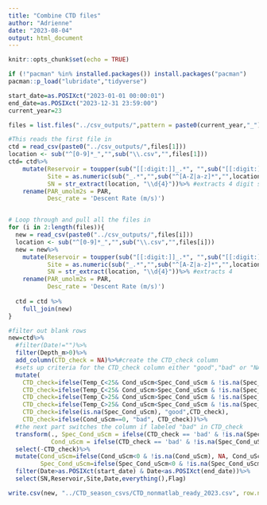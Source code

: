 ```yaml
---
title: "Combine CTD files"
author: "Adrienne"
date: "2023-08-04"
output: html_document
---
```


```r
knitr::opts_chunk$set(echo = TRUE)

if (!"pacman" %in% installed.packages()) install.packages("pacman")
pacman::p_load("lubridate","tidyverse")

start_date=as.POSIXct("2023-01-01 00:00:01")
end_date=as.POSIXct("2023-12-31 23:59:00")
current_year=23

```

```r

files = list.files("../csv_outputs/",pattern = paste0(current_year,"_")) #Get all csv files

#This reads the first file in
ctd = read_csv(paste0("../csv_outputs/",files[1])) 
location <- sub("^[0-9]*_","",sub("\\.csv","",files[1]))
ctd= ctd%>%
    mutate(Reservoir = toupper(sub("[[:digit:]]_.*", "",sub("[[:digit:]]", "",location))),
           Site = as.numeric(sub("_.*","",sub("^[A-Z|a-z]*","",location))),
           SN = str_extract(location, "\\d{4}"))%>% #extracts 4 digit serial number
    rename(PAR_umolm2s = PAR,
           Desc_rate = 'Descent Rate (m/s)')


# Loop through and pull all the files in
for (i in 2:length(files)){
  new = read_csv(paste0("../csv_outputs/",files[i]))
  location <- sub("^[0-9]*_","",sub("\\.csv","",files[i]))
  new = new%>%
    mutate(Reservoir = toupper(sub("[[:digit:]]_.*", "",sub("[[:digit:]]", "",location))),
           Site = as.numeric(sub("_.*","",sub("^[A-Z|a-z]*","",location))),
           SN = str_extract(location, "\\d{4}"))%>% #extracts 4 
    rename(PAR_umolm2s = PAR,
           Desc_rate = 'Descent Rate (m/s)')
    
  ctd = ctd %>%
    full_join(new)
}

#filter out blank rows
new=ctd%>%
  #filter(Date!="")%>%
  filter(Depth_m>0)%>%
  add_column(CTD_check = NA)%>%#create the CTD_check column
  #sets up criteria for the CTD_check column either "good","bad" or "NA"(if no data)
  mutate(
    CTD_check=ifelse(Temp_C<25& Cond_uScm<Spec_Cond_uScm & !is.na(Spec_Cond_uScm), "good",CTD_check),
    CTD_check=ifelse(Temp_C<25& Cond_uScm>Spec_Cond_uScm & !is.na(Spec_Cond_uScm), "bad",CTD_check),
    CTD_check=ifelse(Temp_C>25& Cond_uScm>Spec_Cond_uScm & !is.na(Spec_Cond_uScm), "good",CTD_check),
    CTD_check=ifelse(Temp_C>25& Cond_uScm<Spec_Cond_uScm & !is.na(Spec_Cond_uScm), "bad",CTD_check),
    CTD_check=ifelse(is.na(Spec_Cond_uScm), "good",CTD_check),
    CTD_check=ifelse(Cond_uScm==0, "bad", CTD_check))%>%
  #the next part switches the column if labeled "bad" in CTD_check 
  transform(., Spec_Cond_uScm = ifelse(CTD_check == 'bad' & !is.na(Spec_Cond_uScm), Cond_uScm, Spec_Cond_uScm), 
            Cond_uScm = ifelse(CTD_check == 'bad' & !is.na(Spec_Cond_uScm), Spec_Cond_uScm, Cond_uScm))%>%
  select(-CTD_check)%>%
  mutate(Cond_uScm=ifelse(Cond_uScm<0 & !is.na(Cond_uScm), NA, Cond_uScm),
         Spec_Cond_uScm=ifelse(Spec_Cond_uScm<0 & !is.na(Spec_Cond_uScm), NA, Spec_Cond_uScm))%>%
  filter(Date>as.POSIXct(start_date) & Date<as.POSIXct(end_date))%>%
  select(SN,Reservoir,Site,Date,everything(),Flag)

write.csv(new, "../CTD_season_csvs/CTD_nonmatlab_ready_2023.csv", row.names=FALSE)



```

